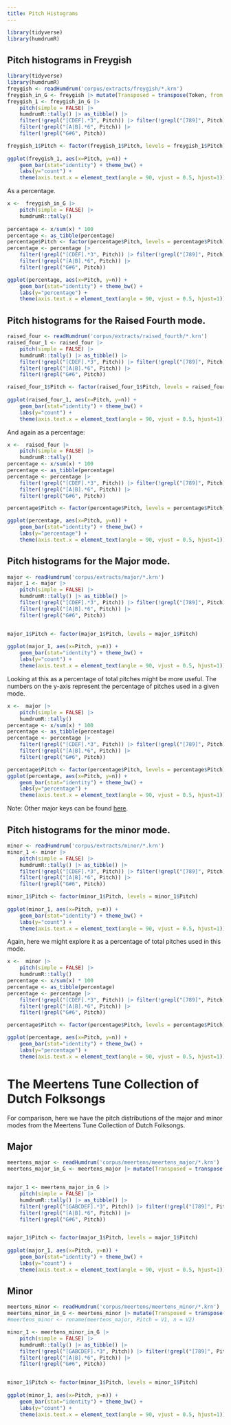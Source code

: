 ```yaml
---
title: Pitch Histograms
---
```


```r
library(tidyverse)
library(humdrumR)
```


## Pitch histograms in Freygish

```r
library(tidyverse)
library(humdrumR)
freygish <- readHumdrum('corpus/extracts/freygish/*.krn')
freygish_in_G <- freygish |> mutate(Transposed = transpose(Token, from = Key, to = 'G'))
freygish_1 <- freygish_in_G |> 
    pitch(simple = FALSE) |>
    humdrumR::tally() |> as_tibble() |> 
    filter(!grepl("[CDEF].*3", Pitch)) |> filter(!grepl("[789]", Pitch)) |> 
    filter(!grepl("[A|B].*6", Pitch)) |>
    filter(!grepl("G#6", Pitch))

freygish_1$Pitch <- factor(freygish_1$Pitch, levels = freygish_1$Pitch)
    
ggplot(freygish_1, aes(x=Pitch, y=n)) +
    geom_bar(stat="identity") + theme_bw() +
    labs(y="count") +
    theme(axis.text.x = element_text(angle = 90, vjust = 0.5, hjust=1))
```

As a percentage.

```r
x <-  freygish_in_G |> 
    pitch(simple = FALSE) |>
    humdrumR::tally() 
     
percentage <- x/sum(x) * 100
percentage <- as_tibble(percentage)
percentage$Pitch <- factor(percentage$Pitch, levels = percentage$Pitch)   
percentage <- percentage |> 
    filter(!grepl("[CDEF].*3", Pitch)) |> filter(!grepl("[789]", Pitch)) |> 
    filter(!grepl("[A|B].*6", Pitch)) |>
    filter(!grepl("G#6", Pitch))

ggplot(percentage, aes(x=Pitch, y=n)) +
    geom_bar(stat="identity") + theme_bw() +
    labs(y="percentage") +
    theme(axis.text.x = element_text(angle = 90, vjust = 0.5, hjust=1))
```

## Pitch histograms for the Raised Fourth mode.

```r
raised_four <- readHumdrum('corpus/extracts/raised_fourth/*.krn')
raised_four_1 <- raised_four |> 
    pitch(simple = FALSE) |>
    humdrumR::tally() |> as_tibble() |>
    filter(!grepl("[CDEF].*3", Pitch)) |> filter(!grepl("[789]", Pitch)) |> 
    filter(!grepl("[A|B].*6", Pitch)) |>
    filter(!grepl("G#6", Pitch))

raised_four_1$Pitch <- factor(raised_four_1$Pitch, levels = raised_four_1$Pitch)
    
ggplot(raised_four_1, aes(x=Pitch, y=n)) +
    geom_bar(stat="identity") + theme_bw() +
    labs(y="count") +
    theme(axis.text.x = element_text(angle = 90, vjust = 0.5, hjust=1))
```

And again as a percentage:

```r
x <-  raised_four |> 
    pitch(simple = FALSE) |>
    humdrumR::tally() 
percentage <- x/sum(x) * 100
percentage <- as_tibble(percentage)
percentage <- percentage |> 
    filter(!grepl("[CDEF].*3", Pitch)) |> filter(!grepl("[789]", Pitch)) |> 
    filter(!grepl("[A|B].*6", Pitch)) |>
    filter(!grepl("G#6", Pitch))

percentage$Pitch <- factor(percentage$Pitch, levels = percentage$Pitch) 

ggplot(percentage, aes(x=Pitch, y=n)) +
    geom_bar(stat="identity") + theme_bw() +
    labs(y="percentage") +
    theme(axis.text.x = element_text(angle = 90, vjust = 0.5, hjust=1))
```


## Pitch histograms for the Major mode.

```r
major <- readHumdrum('corpus/extracts/major/*.krn')
major_1 <- major |> 
    pitch(simple = FALSE) |>
    humdrumR::tally() |> as_tibble() |>
    filter(!grepl("[CDEF].*3", Pitch)) |> filter(!grepl("[789]", Pitch)) |> 
    filter(!grepl("[A|B].*6", Pitch)) |>
    filter(!grepl("G#6", Pitch))


major_1$Pitch <- factor(major_1$Pitch, levels = major_1$Pitch)
    
ggplot(major_1, aes(x=Pitch, y=n)) +
    geom_bar(stat="identity") + theme_bw() +
    labs(y="count") +
    theme(axis.text.x = element_text(angle = 90, vjust = 0.5, hjust=1))
```


Looking at this as a percentage of total pitches might be more useful. The numbers on the y-axis represent the percentage of pitches used in a given mode. 

```r
x <-  major |> 
    pitch(simple = FALSE) |>
    humdrumR::tally() 
percentage <- x/sum(x) * 100
percentage <- as_tibble(percentage)
percentage <- percentage |> 
    filter(!grepl("[CDEF].*3", Pitch)) |> filter(!grepl("[789]", Pitch)) |> 
    filter(!grepl("[A|B].*6", Pitch)) |>
    filter(!grepl("G#6", Pitch))

percentage$Pitch <- factor(percentage$Pitch, levels = percentage$Pitch)
ggplot(percentage, aes(x=Pitch, y=n)) +
    geom_bar(stat="identity") + theme_bw() +
    labs(y="percentage") +
    theme(axis.text.x = element_text(angle = 90, vjust = 0.5, hjust=1))

```

Note: Other major keys can be found [here](other_major_keys.qmd).

## Pitch histograms for the minor mode.

```r
minor <- readHumdrum('corpus/extracts/minor/*.krn')
minor_1 <- minor |> 
    pitch(simple = FALSE) |>
    humdrumR::tally() |> as_tibble() |>
    filter(!grepl("[CDEF].*3", Pitch)) |> filter(!grepl("[789]", Pitch)) |> 
    filter(!grepl("[A|B].*6", Pitch)) |>
    filter(!grepl("G#6", Pitch))

minor_1$Pitch <- factor(minor_1$Pitch, levels = minor_1$Pitch)
    
ggplot(minor_1, aes(x=Pitch, y=n)) +
    geom_bar(stat="identity") + theme_bw() +
    labs(y="count") +
    theme(axis.text.x = element_text(angle = 90, vjust = 0.5, hjust=1))


```

Again, here we might explore it as a percentage of total pitches used in this mode.

```r
x <-  minor |> 
    pitch(simple = FALSE) |>
    humdrumR::tally() 
percentage <- x/sum(x) * 100
percentage <- as_tibble(percentage)
percentage <- percentage |> 
    filter(!grepl("[CDEF].*3", Pitch)) |> filter(!grepl("[789]", Pitch)) |> 
    filter(!grepl("[A|B].*6", Pitch)) |>
    filter(!grepl("G#6", Pitch))

percentage$Pitch <- factor(percentage$Pitch, levels = percentage$Pitch)

ggplot(percentage, aes(x=Pitch, y=n)) +
    geom_bar(stat="identity") + theme_bw() +
    labs(y="percentage") +
    theme(axis.text.x = element_text(angle = 90, vjust = 0.5, hjust=1))
```


# The Meertens Tune Collection of Dutch Folksongs

For comparison, here we have the pitch distributions of the major and minor modes from the Meertens Tune Collection of Dutch Folksongs.

## Major

```r
meertens_major <- readHumdrum('corpus/meertens/meertens_major/*.krn')
meertens_major_in_G <- meertens_major |> mutate(Transposed = transpose(Token, from = Key, to = 'G'))


major_1 <- meertens_major_in_G |> 
    pitch(simple = FALSE) |>
    humdrumR::tally() |> as_tibble() |>
    filter(!grepl("[GABCDEF].*3", Pitch)) |> filter(!grepl("[789]", Pitch)) |> 
    filter(!grepl("[A|B].*6", Pitch)) |>
    filter(!grepl("G#6", Pitch))


major_1$Pitch <- factor(major_1$Pitch, levels = major_1$Pitch)
    
ggplot(major_1, aes(x=Pitch, y=n)) +
    geom_bar(stat="identity") + theme_bw() +
    labs(y="count") +
    theme(axis.text.x = element_text(angle = 90, vjust = 0.5, hjust=1))
```


## Minor


```r
meertens_minor <- readHumdrum('corpus/meertens/meertens_minor/*.krn')
meertens_minor_in_G <- meertens_minor |> mutate(Transposed = transpose(Token, from = Key, to = 'G'))
#meertens_minor <- rename(meertens_major, Pitch = V1, n = V2)

minor_1 <- meertens_minor_in_G |> 
    pitch(simple = FALSE) |>
    humdrumR::tally() |> as_tibble() |>
    filter(!grepl("[GABCDEF].*3", Pitch)) |> filter(!grepl("[789]", Pitch)) |> 
    filter(!grepl("[A|B].*6", Pitch)) |>
    filter(!grepl("G#6", Pitch))


minor_1$Pitch <- factor(minor_1$Pitch, levels = minor_1$Pitch)
    
ggplot(minor_1, aes(x=Pitch, y=n)) +
    geom_bar(stat="identity") + theme_bw() +
    labs(y="count") +
    theme(axis.text.x = element_text(angle = 90, vjust = 0.5, hjust=1))
```